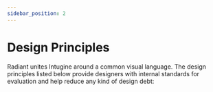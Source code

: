 ```yaml
---
sidebar_position: 2
---
```



# Design Principles

Radiant unites Intugine around a common visual language. The design principles listed below provide designers with internal standards for evaluation and help reduce any kind of design debt:

<Cards />
